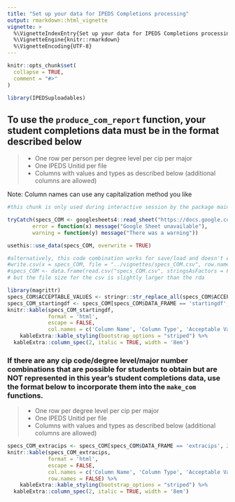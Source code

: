 ---
title: "Set up your data for IPEDS Completions processing"
output: rmarkdown::html_vignette
vignette: >
  %\VignetteIndexEntry{Set up your data for IPEDS Completions processing}
  %\VignetteEngine{knitr::rmarkdown}
  %\VignetteEncoding{UTF-8}
---

```{r, include = FALSE}
knitr::opts_chunk$set(
  collapse = TRUE,
  comment = "#>"
)
```

```{r setup, include=FALSE}
library(IPEDSuploadables)
```

## To use the `produce_com_report` function, your student completions data must be in the format described below

>
* One row per person per degree level per cip per major
* One IPEDS Unitid per file
* Columns with values and types as described below (additional columns are allowed)

Note: Column names can use any capitalization method you like

```{r create_data_file_in_package, eval=FALSE, echo=FALSE}
#this chunk is only used during interactive session by the package maintainers, if the requirements have been updated

tryCatch(specs_COM <- googlesheets4::read_sheet("https://docs.google.com/spreadsheets/d/132EKp46TpEHPlVrG9FZxINxmVVz8UO0Ov989sP4lNaP/edit", sheet = 1), 
        error = function(x) message("Google Sheet unavailable"),
        warning = function(y) message("There was a warning"))

usethis::use_data(specs_COM, overwrite = TRUE)

#alternatively, this code combination works for save/load and doesn't end up as package data
#write.csv(x = specs_COM, file = "../vignettes/specs_COM.csv", row.names = FALSE)
#specs_COM <- data.frame(read.csv("specs_COM.csv", stringsAsFactors = FALSE))
# but the file size for the csv is slightly larger than the rda
```

```{r specstable_df, echo=FALSE, warning=FALSE, message=FALSE}
library(magrittr)
specs_COM$ACCEPTABLE_VALUES <- stringr::str_replace_all(specs_COM$ACCEPTABLE_VALUES, pattern = "\\n", replacement = "<br>")
specs_COM_startingdf <- specs_COM[specs_COM$DATA_FRAME == 'startingdf', 2:4]
knitr::kable(specs_COM_startingdf,
             format = 'html',
             escape = FALSE,
             col.names = c('Column Name', 'Column Type', 'Acceptable Value - Definition')) %>%
    kableExtra::kable_styling(bootstrap_options = "striped") %>%
  kableExtra::column_spec(2, italic = TRUE, width = '8em')

```



### If there are any cip code/degree level/major number combinations that are possible for students to obtain but are NOT represented in this year's student completions data, use the format below to incorporate them into the `make_com` functions.

>
* One row per degree level per cip per major
* One IPEDS Unitid per file
* Columns with values and types as described below (additional columns are allowed)


```{r specstable_com, echo=FALSE, warning=FALSE, message=FALSE}
specs_COM_extracips <- specs_COM[specs_COM$DATA_FRAME == 'extracips', 2:4]
knitr::kable(specs_COM_extracips,
             format = 'html',
             escape = FALSE,
             col.names = c('Column Name', 'Column Type', 'Acceptable Value - Definition'),
             row.names = FALSE) %>%
    kableExtra::kable_styling(bootstrap_options = "striped") %>%
  kableExtra::column_spec(2, italic = TRUE, width = '8em')

```


